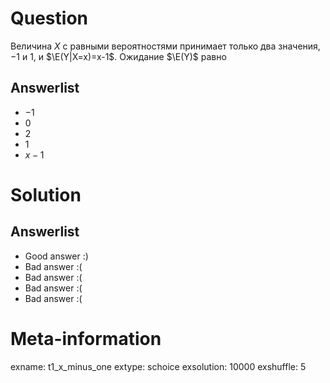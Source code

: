 Question
========

Величина $X$ с равными вероятностями принимает только два значения, $-1$ и $1$, и $\E(Y|X=x)=x-1$. 
Ожидание $\E(Y)$ равно

Answerlist
----------
*  $-1$
*  $0$
*  $2$
*  $1$
*  $x-1$

Solution
========

Answerlist
----------
*  Good answer :)
*  Bad answer :(
*  Bad answer :(
*  Bad answer :(
*  Bad answer :(

Meta-information
================
exname: t1_x_minus_one
extype: schoice
exsolution: 10000
exshuffle: 5
